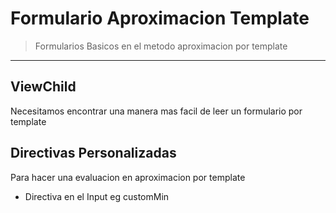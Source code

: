 #   Formulario Aproximacion Template

> Formularios Basicos en el metodo aproximacion por template

---

##  ViewChild

Necesitamos encontrar una manera mas facil de leer un formulario por template 

##  Directivas Personalizadas

Para hacer una evaluacion en aproximacion por template 
-   Directiva en el Input eg customMin